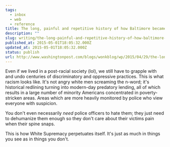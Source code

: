 ```yaml
---
tags:
  - inbox
  - web
  - reference
title: The long, painful and repetitive history of how Baltimore became Baltimore
description: ""
slug: writing/the-long-painful-and-repetitive-history-of-how-baltimore-became-baltimore
published_at: 2015-05-01T18:05:32.000Z
updated_at: 2015-05-01T18:05:32.000Z
status: publish
url: http://www.washingtonpost.com/blogs/wonkblog/wp/2015/04/29/the-long-painful-and-repetitive-history-of-how-baltimore-became-baltimore/
---
```

Even if we lived in a post-racial society (lol), we still have to grapple with and undo centuries of discriminatory and oppressive practices. This is what racism looks like. It's not angry white men screaming the n-word; it's historical redlining turning into modern-day predatory lending, all of which results in a large number of minority Americans concentrated in poverty-stricken areas. Areas which are more heavily monitored by police who view everyone with suspicion.

You don't even necessarily *need* police officers to hate them; they just need to dehumanize them enough so they don't care about their victims pain when their spine snaps.

This is how White Supremacy perpetuates itself. It's just as much in things you see as in things you don't.
